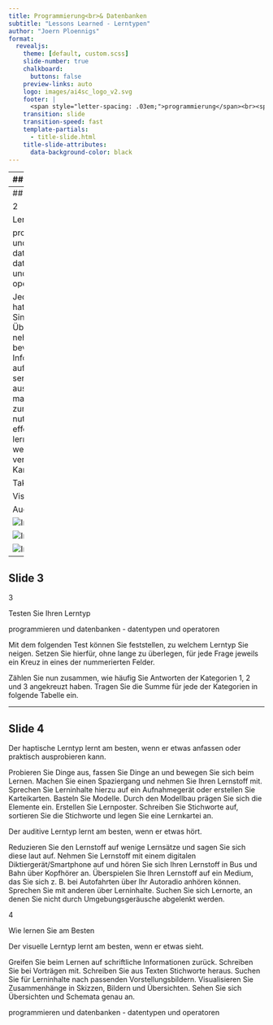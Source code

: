 ```yaml
---
title: Programmierung<br>& Datenbanken
subtitle: "Lessons Learned - Lerntypen"
author: "Joern Ploennigs"
format: 
  revealjs:
    theme: [default, custom.scss]
    slide-number: true
    chalkboard: 
      buttons: false
    preview-links: auto
    logo: images/ai4sc_logo_v2.svg
    footer: |
      <span style="letter-spacing: .03em;">programmierung</span><br><span style="letter-spacing: -.03em;">und datenbanken</span>
    transition: slide
    transition-speed: fast
    template-partials:
      - title-slide.html
    title-slide-attributes:
      data-background-color: black
---
```



---
## Slide 1


1

Welche Sinnehaben wir?

programmieren und datenbanken - datentypen und operatoren

The Sixth Sense

---
## Slide 2


2

Lerntypen

programmieren und datenbanken - datentypen und operatoren

Jeder von uns hat bevorzugte Sinneskanäle
Über diese nehmen wir bevorzugt Informationen auf und senden diese aus
Dies kann man gezielt zum Lernen nutzen
Am effektivsten lernt man wenn man verschiedene Kanäle nutzt

Taktil

Visuell

Auditiv

![Image 1](images/02x_Lerntypen/image_1.png)

![Image 2](images/02x_Lerntypen/image_2.png)

![Image 3](images/02x_Lerntypen/image_3.png)

---
## Slide 3


3

Testen Sie Ihren Lerntyp

programmieren und datenbanken - datentypen und operatoren

Mit dem folgenden Test können Sie feststellen, zu welchem Lerntyp Sie neigen. Setzen Sie hierfür, ohne lange zu überlegen, für jede Frage jeweils ein Kreuz in eines der nummerierten Felder.

Zählen Sie nun zusammen, wie häufig Sie Antworten der Kategorien 1, 2 und 3 angekreuzt haben. Tragen Sie die Summe für jede der Kategorien in folgende Tabelle ein.

---
## Slide 4


Der haptische Lerntyp lernt am besten, wenn er etwas anfassen oder praktisch ausprobieren kann. 

Probieren Sie Dinge aus, fassen Sie Dinge an und bewegen Sie sich beim Lernen. 
Machen Sie einen Spaziergang und nehmen Sie Ihren Lernstoff mit. Sprechen Sie Lerninhalte hierzu auf ein Aufnahmegerät oder erstellen Sie Karteikarten. 
Basteln Sie Modelle. Durch den Modellbau prägen Sie sich die Elemente ein.
Erstellen Sie Lernposter. 
Schreiben Sie Stichworte auf, sortieren Sie die Stichworte und legen Sie eine Lernkartei an.

Der auditive Lerntyp lernt am besten, wenn er etwas hört. 

Reduzieren Sie den Lernstoff auf wenige Lernsätze und sagen Sie sich diese laut auf. 
Nehmen Sie Lernstoff mit einem digitalen Diktiergerät/Smartphone auf und hören Sie sich Ihren Lernstoff in Bus und Bahn über Kopfhörer an. 
Überspielen Sie Ihren Lernstoff auf ein Medium, das Sie sich z. B. bei Autofahrten über Ihr Autoradio anhören können. 
Sprechen Sie mit anderen über Lerninhalte. 
Suchen Sie sich Lernorte, an denen Sie nicht durch Umgebungsgeräusche abgelenkt werden.

4

Wie lernen Sie am Besten

Der visuelle Lerntyp lernt am besten, wenn er etwas sieht.

Greifen Sie beim Lernen auf schriftliche Informationen zurück. 
Schreiben Sie bei Vorträgen mit. 
Schreiben Sie aus Texten Stichworte heraus. 
Suchen Sie für Lerninhalte nach passenden Vorstellungsbildern. 
Visualisieren Sie Zusammenhänge in Skizzen, Bildern und Übersichten. 
Sehen Sie sich Übersichten und Schemata genau an.

programmieren und datenbanken - datentypen und operatoren